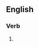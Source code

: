 ==English==

===Verb===
{{head|en|present participle}}

# {{present participle of|undercharge|lang=en|nocat=1}}